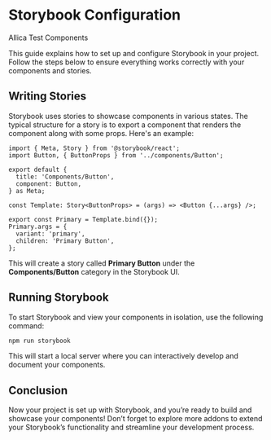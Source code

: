 
<Meta title='Introduction' />

# Storybook Configuration

<div className='sb-container'>
  <div className='sb-section-title'>Allica Test Components</div>
</div>

This guide explains how to set up and configure Storybook in your project. Follow the steps below to ensure everything works correctly with your components and stories.

## Writing Stories

Storybook uses stories to showcase components in various states. The typical structure for a story is to export a component that renders the component along with some props. Here's an example:

```tsx
import { Meta, Story } from '@storybook/react';
import Button, { ButtonProps } from '../components/Button';

export default {
  title: 'Components/Button',
  component: Button,
} as Meta;

const Template: Story<ButtonProps> = (args) => <Button {...args} />;

export const Primary = Template.bind({});
Primary.args = {
  variant: 'primary',
  children: 'Primary Button',
};
```

This will create a story called **Primary Button** under the **Components/Button** category in the Storybook UI.

## Running Storybook

To start Storybook and view your components in isolation, use the following command:

```bash
npm run storybook
```

This will start a local server where you can interactively develop and document your components.

## Conclusion

Now your project is set up with Storybook, and you’re ready to build and showcase your components! Don’t forget to explore more addons to extend your Storybook’s functionality and streamline your development process.
